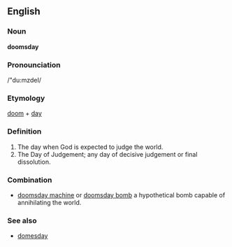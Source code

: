 {{wikipedia}}
==English==

===Noun===
'''doomsday'''

===Pronounciation=== 
/"du:mzdeI/

===Etymology===
[[doom]] + [[day]]

===Definition===
# The day when God is expected to judge the world.
# The Day of Judgement; any day of decisive judgement or final dissolution.

===Combination=== 
*[[doomsday machine]] or [[doomsday bomb]] a hypothetical bomb capable of annihilating the world.

===See also===
*[[domesday]]